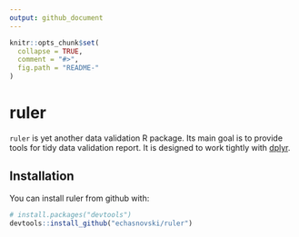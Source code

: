 ```yaml
---
output: github_document
---
```


```r
knitr::opts_chunk$set(
  collapse = TRUE,
  comment = "#>",
  fig.path = "README-"
)
```

# ruler

`ruler` is yet another data validation R package. Its main goal is to provide
tools for tidy data validation report. It is designed to work tightly with
[dplyr](https://github.com/tidyverse/dplyr).

## Installation

You can install ruler from github with:

```r
# install.packages("devtools")
devtools::install_github("echasnovski/ruler")
```
